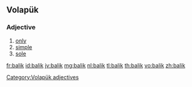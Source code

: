 {{also|balık|Balık|balík}}
==Volapük==

===Adjective===
{{head|vo}}

# [[only]]
# [[simple]]
# [[sole]]

[[Category:Volapük adjectives]]

[[fr:balik]]
[[id:balik]]
[[jv:balik]]
[[mg:balik]]
[[nl:balik]]
[[tl:balik]]
[[th:balik]]
[[vo:balik]]
[[zh:balik]]